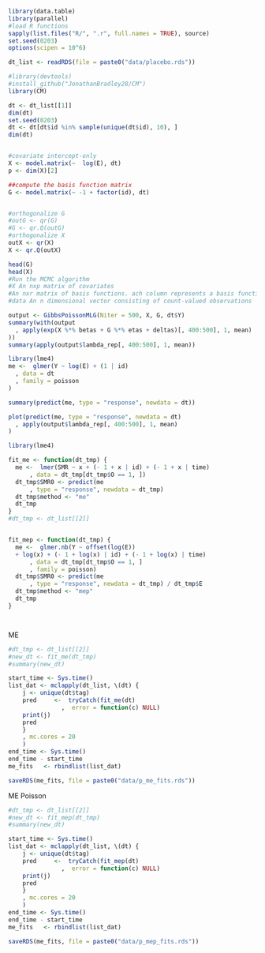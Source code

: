 ```r
library(data.table)
library(parallel)
#load R functions
sapply(list.files("R/", ".r", full.names = TRUE), source)
set.seed(0203)
options(scipen = 10^6)

dt_list <- readRDS(file = paste0("data/placebo.rds"))

#library(devtools)
#install_github("JonathanBradley28/CM")
library(CM)

```


```r
dt <- dt_list[[1]]
dim(dt)
set.seed(0203)
dt <- dt[dt$id %in% sample(unique(dt$id), 10), ]
dim(dt)


#covariate intercept-only
X <- model.matrix(~  log(E), dt)
p <- dim(X)[2]

##compute the basis function matrix
G <- model.matrix(~ -1 + factor(id), dt)


#orthogonalize G
#outG <- qr(G)
#G <- qr.Q(outG)
#orthogonalize X
outX <- qr(X)
X <- qr.Q(outX)

head(G)
head(X)
#Run the MCMC algorithm
#X An nxp matrix of covariates
#An nxr matrix of basis functions. ach column represents a basis function
#data An n dimensional vector consisting of count-valued observations

output <- GibbsPoissonMLG(Niter = 500, X, G, dt$Y)
summary(with(output
  , apply(exp(X %*% betas + G %*% etas + deltas)[, 400:500], 1, mean)
))
summary(apply(output$lambda_rep[, 400:500], 1, mean))

library(lme4)
me <-  glmer(Y ~ log(E) + (1 | id)
  , data = dt
  , family = poisson
)

summary(predict(me, type = "response", newdata = dt))

plot(predict(me, type = "response", newdata = dt)
  , apply(output$lambda_rep[, 400:500], 1, mean)
)


```

```r
library(lme4)

fit_me <- function(dt_tmp) {
  me <-  lmer(SMR ~ x + (- 1 + x | id) + (- 1 + x | time)
      , data = dt_tmp[dt_tmp$O == 1, ])
  dt_tmp$SMR0 <- predict(me
      , type = "response", newdata = dt_tmp)
  dt_tmp$method <- "me"
  dt_tmp
}
#dt_tmp <- dt_list[[2]]


fit_mep <- function(dt_tmp) {
  me <-  glmer.nb(Y ~ offset(log(E))
  + log(x) + (- 1 + log(x) | id) + (- 1 + log(x) | time)
      , data = dt_tmp[dt_tmp$O == 1, ]
      , family = poisson)
  dt_tmp$SMR0 <- predict(me
      , type = "response", newdata = dt_tmp) / dt_tmp$E
  dt_tmp$method <- "mep"
  dt_tmp
}




```


ME
```r
#dt_tmp <- dt_list[[2]]
#new_dt <- fit_me(dt_tmp)
#summary(new_dt)

start_time <- Sys.time()
list_dat <- mclapply(dt_list, \(dt) {
    j <- unique(dt$tag)
    pred     <-  tryCatch(fit_me(dt)
               ,  error = function(c) NULL)
    print(j)
    pred
    }
    , mc.cores = 20
    )
end_time <- Sys.time()
end_time - start_time
me_fits   <- rbindlist(list_dat)

saveRDS(me_fits, file = paste0("data/p_me_fits.rds"))
```


ME Poisson
```r
#dt_tmp <- dt_list[[2]]
#new_dt <- fit_mep(dt_tmp)
#summary(new_dt)

start_time <- Sys.time()
list_dat <- mclapply(dt_list, \(dt) {
    j <- unique(dt$tag)
    pred     <-  tryCatch(fit_mep(dt)
               ,  error = function(c) NULL)
    print(j)
    pred
    }
    , mc.cores = 20
    )
end_time <- Sys.time()
end_time - start_time
me_fits   <- rbindlist(list_dat)

saveRDS(me_fits, file = paste0("data/p_mep_fits.rds"))
```